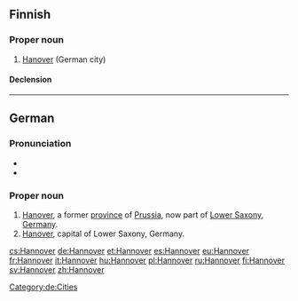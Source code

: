 ==Finnish==

===Proper noun===
{{head|fi|proper noun}}

# [[Hanover]] (German city)

====Declension====
{{fi-decl-risti|Hannover|nopl=1}}

----

==German==
{{wikipedia|lang=de}}

===Pronunciation===
* {{audio|De-Hannover-pronunciation.ogg|audio}}
* {{audio|De-Hannover.ogg|Audio}}

===Proper noun===
{{de-proper noun|g=n}}

# [[Hanover]], a former [[province]] of [[Prussia]], now part of [[Lower Saxony]], [[Germany]].
# [[Hanover]], capital of Lower Saxony, Germany.

[[Category:de:Cities]]

[[cs:Hannover]]
[[de:Hannover]]
[[et:Hannover]]
[[es:Hannover]]
[[eu:Hannover]]
[[fr:Hannover]]
[[it:Hannover]]
[[hu:Hannover]]
[[pl:Hannover]]
[[ru:Hannover]]
[[fi:Hannover]]
[[sv:Hannover]]
[[zh:Hannover]]